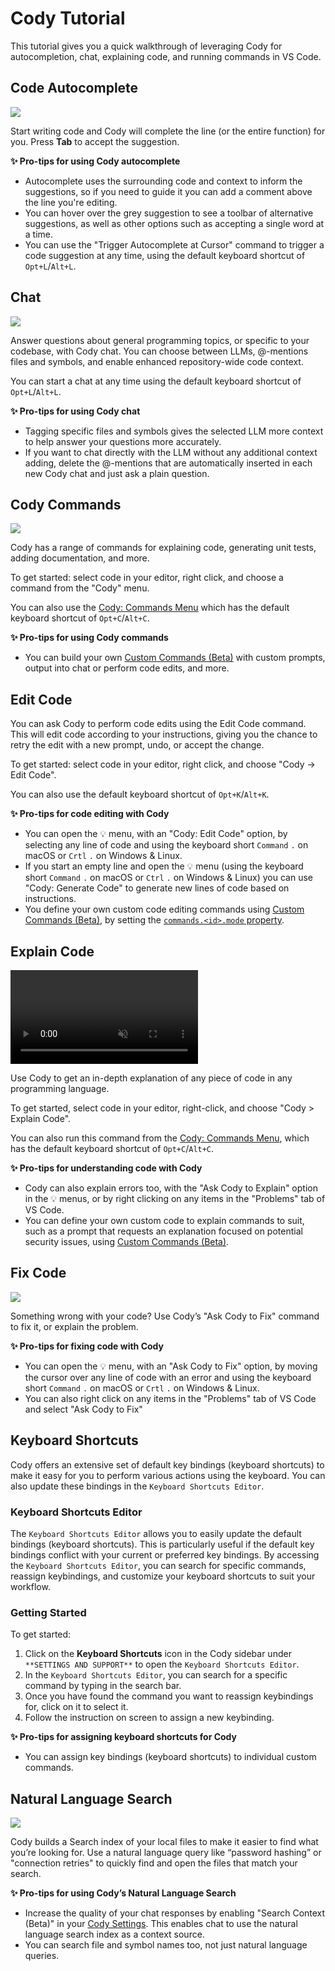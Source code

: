 # Cody Tutorial

This tutorial gives you a quick walkthrough of leveraging Cody for autocompletion, chat, explaining code, and running commands in VS Code.

## Code Autocomplete

![](https://storage.googleapis.com/sourcegraph-assets/blog/vs-code-onboarding-walkthrough-dec-2023-cody-autocomplete-tsx.gif)

Start writing code and Cody will complete the line (or the entire function) for you. Press **Tab** to accept the suggestion.

**✨ Pro-tips for using Cody autocomplete**

- Autocomplete uses the surrounding code and context to inform the suggestions, so if you need to guide it you can add a comment above the line you're editing.
- You can hover over the grey suggestion to see a toolbar of alternative suggestions, as well as other options such as accepting a single word at a time.
- You can use the "Trigger Autocomplete at Cursor" command to trigger a code suggestion at any time, using the default keyboard shortcut of `Opt+L`/`Alt+L`.

## Chat

![](https://storage.googleapis.com/sourcegraph-assets/blog/blog-vscode-v018-release/blog-v018-context-controls-002.gif)

Answer questions about general programming topics, or specific to your codebase, with Cody chat. You can choose between LLMs, @-mentions files and symbols, and enable enhanced repository-wide code context.

You can start a chat at any time using the default keyboard shortcut of `Opt+L`/`Alt+L`.

**✨ Pro-tips for using Cody chat**

- Tagging specific files and symbols gives the selected LLM more context to help answer your questions more accurately.
- If you want to chat directly with the LLM without any additional context adding, delete the @-mentions that are automatically inserted in each new Cody chat and just ask a plain question.

## Cody Commands

![](https://storage.googleapis.com/sourcegraph-assets/blog/vs-code-onboarding-walkthrough-dec-2023-explain.gif)

Cody has a range of commands for explaining code, generating unit tests, adding documentation, and more.

To get started: select code in your editor, right click, and choose a command from the "Cody" menu.

You can also use the [Cody: Commands Menu](command:cody.menu.commands) which has the default keyboard shortcut of `Opt+C`/`Alt+C`.

**✨ Pro-tips for using Cody commands**

- You can build your own [Custom Commands (Beta)](https://sourcegraph.com/docs/cody/custom-commands) with custom prompts, output into chat or perform code edits, and more.

## Edit Code

You can ask Cody to perform code edits using the Edit Code command. This will edit code according to your instructions, giving you the chance to retry the edit with a new prompt, undo, or accept the change.

To get started: select code in your editor, right click, and choose "Cody → Edit Code".

You can also use the default keyboard shortcut of `Opt+K`/`Alt+K`.

**✨ Pro-tips for code editing with Cody**

- You can open the 💡 menu, with an "Cody: Edit Code" option, by selecting any line of code and using the keyboard short `Command` `.` on macOS or `Crtl` `.` on Windows & Linux.
- If you start an empty line and open the 💡 menu (using the keyboard short `Command` `.` on macOS or `Ctrl` `.` on Windows & Linux) you can use "Cody: Generate Code" to generate new lines of code based on instructions.
- You define your own custom code editing commands using [Custom Commands (Beta)](https://sourcegraph.com/docs/cody/custom-commands), by setting the [`commands.<id>.mode` property](https://sourcegraph.com/docs/cody/capabilities/commands#commands-id-mode).

## Explain Code

<video autoPlay muted loop playsInline>
    <source
        type="video/mp4"
        src="https://storage.googleapis.com/sourcegraph-assets/website/Product%20Animations/cody-explain-code-aug2023.mp4"
    />
</video>

Use Cody to get an in-depth explanation of any piece of code in any programming language.

To get started, select code in your editor, right-click, and choose "Cody > Explain Code".

You can also run this command from the [Cody: Commands Menu](command:cody.menu.commands), which has the default keyboard shortcut of `Opt+C`/`Alt+C`.

**✨ Pro-tips for understanding code with Cody**

- Cody can also explain errors too, with the "Ask Cody to Explain" option in the 💡 menus, or by right clicking on any items in the "Problems" tab of VS Code.
- You can define your own custom code to explain commands to suit, such as a prompt that requests an explanation focused on potential security issues, using [Custom Commands (Beta)](/cody/capabilities/custom-commands). 

## Fix Code

![](https://storage.googleapis.com/sourcegraph-assets/blog/vs-code-onboarding-walkthrough-dec-2023-ask-to-fix.gif)

Something wrong with your code? Use Cody’s "Ask Cody to Fix" command to fix it, or explain the problem.

**✨ Pro-tips for fixing code with Cody**

- You can open the 💡 menu, with an "Ask Cody to Fix" option, by moving the cursor over any line of code with an error and using the keyboard short `Command` `.` on macOS or `Crtl` `.` on Windows & Linux.
- You can also right click on any items in the "Problems" tab of VS Code and select "Ask Cody to Fix"

## Keyboard Shortcuts

Cody offers an extensive set of default key bindings (keyboard shortcuts) to make it easy for you to perform various actions using the keyboard. You can also update these bindings in the `Keyboard Shortcuts Editor`.

### Keyboard Shortcuts Editor

The `Keyboard Shortcuts Editor` allows you to easily update the default bindings (keyboard shortcuts). This is particularly useful if the default key bindings conflict with your current or preferred key bindings. By accessing the `Keyboard Shortcuts Editor`, you can search for specific commands, reassign keybindings, and customize your keyboard shortcuts to suit your workflow.

### Getting Started

To get started: 
1. Click on the **Keyboard Shortcuts** icon in the Cody sidebar under `**SETTINGS AND SUPPORT**` to open the `Keyboard Shortcuts Editor`.
2. In the `Keyboard Shortcuts Editor`, you can search for a specific command by typing in the search bar.
3. Once you have found the command you want to reassign keybindings for, click on it to select it.
4. Follow the instruction on screen to assign a new keybinding.

**✨ Pro-tips for assigning keyboard shortcuts for Cody**

- You can assign key bindings (keyboard shortcuts) to individual custom commands.

## Natural Language Search

![](https://storage.googleapis.com/sourcegraph-assets/blog/vs-code-onboarding-walkthrough-dec-2023-natural-language.gif)

Cody builds a Search index of your local files to make it easier to find what you’re looking for. Use a natural language query like “password hashing” or "connection retries" to quickly find and open the files that match your search.

**✨ Pro-tips for using Cody’s Natural Language Search**

- Increase the quality of your chat responses by enabling "Search Context (Beta)" in your [Cody Settings](command:cody.status-bar.interacted). This enables chat to use the natural language search index as a context source.
- You can search file and symbol names too, not just natural language queries.

